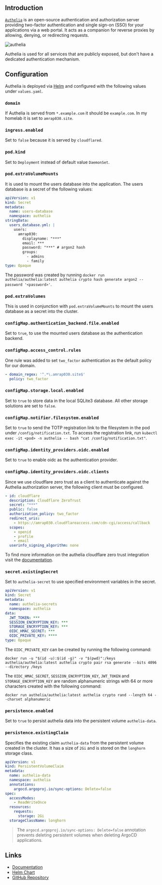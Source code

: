 ## Introduction

[`Authelia`](https://www.authelia.com) is an open-source authentication and authorization server providing two-factor authentication and single sign-on (SSO) for your applications via a web portal. It acts as a companion for reverse proxies by allowing, denying, or redirecting requests.

![authelia](/authelia-ui.png)

Authelia is used for all services that are publicly exposed, but don't have a dedicated authentication mechanism.

## Configuration

Authelia is deployed via [Helm](https://helm.sh) and configured with the following values under `values.yaml`.

### `domain`

If Authelia is served from `*.example.com` it should be `example.com`. In my homelab it is set to `amrap030.site`.

### `ingress.enabled`

Set to `false` because it is served by `cloudflared`.

### `pod.kind`

Set to `Deployment` instead of default value `DaemonSet`.

### `pod.extraVolumeMounts`

It is used to mount the users database into the application. The users database is a secret of the following values:

```yaml filename="authelia-users.sops.yaml" copy
apiVersion: v1
kind: Secret
metadata:
  name: users-database
  namespace: authelia
stringData:
  users_database.yml: |
    users:
      amrap030:
        displayname: "***"
        email: ***
        password: "***" # argon2 hash
        groups:
          - admins
          - family
type: Opaque
```

The password was created by running `docker run authelia/authelia:latest authelia crypto hash generate argon2 --password '<password>'`.

### `pod.extraVolumes`

This is used in conjunction with `pod.extraVolumeMounts` to mount the users database as a secret into the cluster.

### `configMap.authentication_backend.file.enabled`

Set to `true`, to use the mounted users database as the authentication backend.

### `configMap.access_control.rules`

One rule was added to set `two_factor` authentication as the default policy for our domain.

```yaml filename="values.yaml" copy
- domain_regex: '^.*\.amrap030.site$'
  policy: two_factor
```

### `configMap.storage.local.enabled`

Set to `true` to store data in the local SQLite3 database. All other storage solutions are set to `false`.

### `configMap.notifier.filesystem.enabled`

Set to `true` to send the TOTP registration link to the filesystem in the pod under `/config/notification.txt`. To access the registration link, run `kubectl exec -it <pod> -n authelia -- bash "cat /config/notification.txt"`.

### `configMap.identity_providers.oidc.enabled`

Set to `true` to enable oidc as the authentication provider.

### `configMap.identity_providers.oidc.clients`

Since we use cloudflare zero trust as a client to authenticate against the Authelia authorization server, the following client must be configured.

```yaml filename="values.yaml" copy
- id: cloudflare
  description: Cloudflare ZeroTrust
  secret: "***"
  public: false
  authorization_policy: two_factor
  redirect_uris:
    - https://amrap030.cloudflareaccess.com/cdn-cgi/access/callback
  scopes:
    - openid
    - profile
    - email
  userinfo_signing_algorithm: none
```

To find more information on the authelia cloudflare zero trust integration visit the [documentation](https://www.authelia.com/integration/openid-connect/cloudflare-zerotrust/).

### `secret.existingSecret`

Set to `authelia-secret` to use specified environment variables in the secret.

```yaml filename="authelia-secrets.sops.yaml" copy
apiVersion: v1
kind: Secret
metadata:
  name: authelia-secrets
  namespace: authelia
data:
  JWT_TOKEN: ***
  SESSION_ENCRYPTION_KEY: ***
  STORAGE_ENCRYPTION_KEY: ***
  OIDC_HMAC_SECRET: ***
  OIDC_PRIVATE_KEY: ****
type: Opaque
```

The `OIDC_PRIVATE_KEY` can be created by running the following command:

```shell copy
docker run -u "$(id -u):$(id -g)" -v "$(pwd)":/keys authelia/authelia:latest authelia crypto pair rsa generate --bits 4096 --directory /keys
```

The `OIDC_HMAC_SECRET`, `SESSION_ENCRYPTION_KEY`, `JWT_TOKEN` and `STORAGE_ENCRYPTION_KEY` are random alphanumeric strings with 64 or more characters created with the following command:

```shell copy
docker run authelia/authelia:latest authelia crypto rand --length 64 --charset alphanumeric
```

### `persistence.enabled`

Set to `true` to persist authelia data into the persistent volume `authelia-data`.

### `persistence.existingClaim`

Specifies the existing claim `authelia-data` from the persistent volume created in the cluster. It has a size of `2Gi` and is stored on the `longhorn` storage class.

```yaml filename="pvc.yaml" copy
apiVersion: v1
kind: PersistentVolumeClaim
metadata:
  name: authelia-data
  namespace: authelia
  annotations:
    argocd.argoproj.io/sync-options: Delete=false
spec:
  accessModes:
    - ReadWriteOnce
  resources:
    requests:
      storage: 2Gi
  storageClassName: longhorn
```

> The `argocd.argoproj.io/sync-options: Delete=false` annotation prevents deleting persistent volumes when deleting ArgoCD applications.

## Links

- [Documentation](https://www.authelia.com/integration/prologue/get-started/)
- [Helm Chart](https://github.com/authelia/chartrepo/)
- [GitHub Repository](https://github.com/authelia/authelia/)
